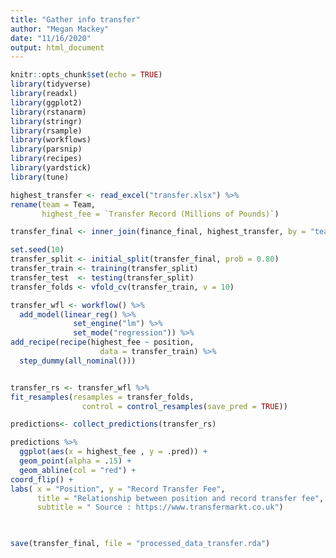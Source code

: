 ```yaml
---
title: "Gather info transfer"
author: "Megan Mackey"
date: "11/16/2020"
output: html_document
---
```


```r
knitr::opts_chunk$set(echo = TRUE)
library(tidyverse)
library(readxl)
library(ggplot2)
library(rstanarm)
library(stringr)
library(rsample)
library(workflows)
library(parsnip)
library(recipes)
library(yardstick)
library(tune)
```

```r
highest_transfer <- read_excel("transfer.xlsx") %>%
rename(team = Team,
       highest_fee = `Transfer Record (Millions of Pounds)`)

transfer_final <- inner_join(finance_final, highest_transfer, by = "team")
```

```r
set.seed(10)
transfer_split <- initial_split(transfer_final, prob = 0.80)
transfer_train <- training(transfer_split)
transfer_test  <- testing(transfer_split)
transfer_folds <- vfold_cv(transfer_train, v = 10)

transfer_wfl <- workflow() %>%
  add_model(linear_reg() %>% 
              set_engine("lm") %>% 
              set_mode("regression")) %>%
add_recipe(recipe(highest_fee ~ position, 
                    data = transfer_train) %>%
  step_dummy(all_nominal())) 


transfer_rs <- transfer_wfl %>%
fit_resamples(resamples = transfer_folds, 
                control = control_resamples(save_pred = TRUE)) 

predictions<- collect_predictions(transfer_rs)

predictions %>% 
  ggplot(aes(x = highest_fee , y = .pred)) + 
  geom_point(alpha = .15) +
  geom_abline(col = "red") +
coord_flip() +
labs( x = "Position", y = "Record Transfer Fee",
      title = "Relationship between position and record transfer fee",
      subtitle = " Source : https://www.transfermarkt.co.uk")

  
```


```r
save(transfer_final, file = "processed_data_transfer.rda")
```

